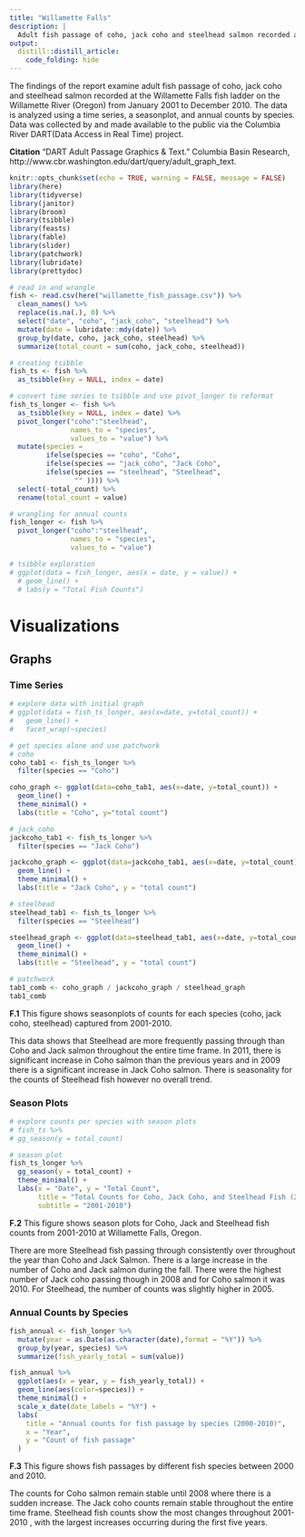 ```yaml
---
title: "Willamette Falls"
description: |
  Adult fish passage of coho, jack coho and steelhead salmon recorded at the Willamette Falls fish ladder.
output: 
  distill::distill_article:
    code_folding: hide
---
```


  The findings of the report examine adult fish passage of coho, jack coho and steelhead salmon recorded at the Willamette Falls fish ladder on the Willamette River (Oregon) from January 2001 to December 2010. The data is analyzed using a time series, a seasonplot, and annual counts by species. Data was collected by and made available to the public via the Columbia River DART(Data Access in Real Time) project.
  
**Citation**
"DART Adult Passage Graphics & Text." Columbia Basin Research, http://www.cbr.washington.edu/dart/query/adult_graph_text. 


```r
knitr::opts_chunk$set(echo = TRUE, warning = FALSE, message = FALSE)
library(here)
library(tidyverse)
library(janitor)
library(broom)
library(tsibble)
library(feasts)
library(fable)
library(slider)
library(patchwork)
library(lubridate)
library(prettydoc)

```

```r
# read in and wrangle 
fish <- read.csv(here("willamette_fish_passage.csv")) %>% 
  clean_names() %>% 
  replace(is.na(.), 0) %>%
  select("date", "coho", "jack_coho", "steelhead") %>% 
  mutate(date = lubridate::mdy(date)) %>% 
  group_by(date, coho, jack_coho, steelhead) %>% 
  summarize(total_count = sum(coho, jack_coho, steelhead))

```


```r
# creating tsibble
fish_ts <- fish %>% 
  as_tsibble(key = NULL, index = date)
```


```r
# convert time series to tsibble and use pivot_longer to reformat
fish_ts_longer <- fish %>% 
  as_tsibble(key = NULL, index = date) %>% 
  pivot_longer("coho":"steelhead",
               names_to = "species",
               values_to = "value") %>% 
  mutate(species = 
         ifelse(species == "coho", "Coho",
         ifelse(species == "jack_coho", "Jack Coho", 
         ifelse(species == "steelhead", "Steelhead", 
                "" )))) %>% 
  select(-total_count) %>% 
  rename(total_count = value)
```


```r
# wrangling for annual counts
fish_longer <- fish %>% 
  pivot_longer("coho":"steelhead",
               names_to = "species",
               values_to = "value")
```

```r
# tsibble exploration
# ggplot(data = fish_longer, aes(x = date, y = value)) +
  # geom_line() +
  # labs(y = "Total Fish Counts")
```

# Visualizations

## Graphs {.tabset}

### Time Series
```r
# explore data with initial graph
# ggplot(data = fish_ts_longer, aes(x=date, y=total_count)) +
#   geom_line() +
#   facet_wrap(~species)
```

```r
# get species alone and use patchwork
# coho
coho_tab1 <- fish_ts_longer %>% 
  filter(species == "Coho")

coho_graph <- ggplot(data=coho_tab1, aes(x=date, y=total_count)) +
  geom_line() +
  theme_minimal() +
  labs(title = "Coho", y="total count")

```


```r
# jack_coho
jackcoho_tab1 <- fish_ts_longer %>% 
  filter(species == "Jack Coho")

jackcoho_graph <- ggplot(data=jackcoho_tab1, aes(x=date, y=total_count)) +
  geom_line() +
  theme_minimal() +
  labs(title = "Jack Coho", y = "total count")
```


```r
# steelhead
steelhead_tab1 <- fish_ts_longer %>% 
  filter(species == "Steelhead")

steelhead_graph <- ggplot(data=steelhead_tab1, aes(x=date, y=total_count)) +
  geom_line() +
  theme_minimal() +
  labs(title = "Steelhead", y = "total count")
```

```r
# patchwork
tab1_comb <- coho_graph / jackcoho_graph / steelhead_graph
tab1_comb
```

**F.1** This figure shows seasonplots of counts for each species (coho, jack coho, steelhead) captured from 2001-2010.

This data shows that Steelhead are more frequently passing through than Coho and Jack salmon throughout the entire time frame.  In 2011, there is significant increase in Coho salmon than the previous years and in 2009 there is a significant increase in Jack Coho salmon. There is seasonality for the counts of Steelhead fish however no overall trend.  

### Season Plots


```r
# explore counts per species with season plots
# fish_ts %>%
# gg_season(y = total_count)
```


```r
# season plot
fish_ts_longer %>% 
  gg_season(y = total_count) +
  theme_minimal() +
  labs(x = "Date", y = "Total Count", 
       title = "Total Counts for Coho, Jack Coho, and Steelhead Fish (2001-2010)",
       subtitle = "2001-2010")
```
**F.2** This figure shows season plots for Coho, Jack and Steelhead fish counts from 2001-2010 at Willamette Falls, Oregon.  

There are more Steelhead fish passing through consistently over throughout the year than Coho and Jack Salmon.  There is a large increase in the number of Coho and Jack salmon during the fall.  There were the highest number of Jack coho passing though in 2008 and for Coho salmon it was 2010.  For Steelhead, the number of counts was slightly higher in 2005.  


### Annual Counts by Species

```r
fish_annual <- fish_longer %>% 
  mutate(year = as.Date(as.character(date),format = "%Y")) %>%
  group_by(year, species) %>% 
  summarize(fish_yearly_total = sum(value))
```


```r
fish_annual %>% 
  ggplot(aes(x = year, y = fish_yearly_total)) +
  geom_line(aes(color=species)) +
  theme_minimal() +
  scale_x_date(date_labels = "%Y") +
  labs(
    title = "Annual counts for fish passage by species (2000-2010)",
    x = "Year",
    y = "Count of fish passage"
  )
```

**F.3** This figure shows fish passages by different fish species between 2000 and 2010.

The counts for Coho salmon remain stable until 2008 where there is a sudden increase.  The Jack coho counts remain stable throughout the entire time frame.  Steelhead fish counts show the most changes throughout 2001-2010 , with the largest increases occurring during the first five years.



